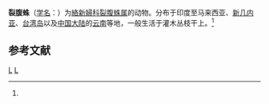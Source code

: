 {{Speciesbox
| taxon = Herennia ornatissima
| image = Herennia multipuncta.jpg
| binomial_authority = (Doleschall, 1859)<ref name='id13380'>{{cite web| url =http://www.bioinfo.cn/db05/BjdwSpecies.php?action=view&id=13380| title =裂腹蛛| work =《中国动物物种编目数据库》| publisher =中国科学院微生物研究所| author =中国科学院动物研究所| accessdate =2009-04-28| deadurl =yes| archiveurl =https://web.archive.org/web/20160305020144/http://www.bioinfo.cn/db05/BjdwSpecies.php?action=view&id=13380| archivedate =2016-03-05| df =}}</ref>
}}

'''裂腹蛛'''（[[学名|学名]]：{{lang|la|''Herennia ornatissima''}}）为[[絡新婦科|絡新婦科]][[裂腹蛛属|裂腹蛛属]]的动物。分布于印度至马来西亚、[[新几内亚|新几内亚]]、[[台湾岛|台湾岛]]以及[[中国大陆|中国大陆]]的[[云南|云南]]等地，一般生活于灌木丛枝干上。<ref name='id13380'/>

== 参考文献 ==
{{reflist}}

{{taxonbar}}
[[Category:_1859年描述的动物|L]]
[[Category:裂腹蛛属|L]]